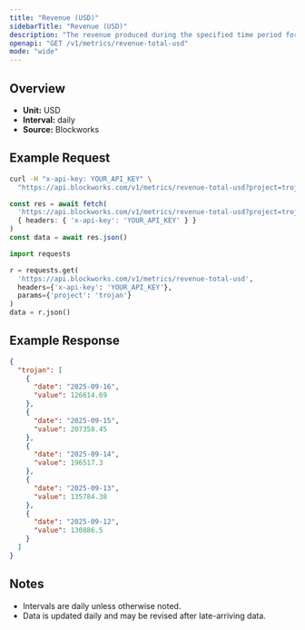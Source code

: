 ```yaml
---
title: "Revenue (USD)"
sidebarTitle: "Revenue (USD)"
description: "The revenue produced during the specified time period for given project."
openapi: "GET /v1/metrics/revenue-total-usd"
mode: "wide"
---
```


## Overview

- **Unit:** USD
- **Interval:** daily
- **Source:** Blockworks

## Example Request

<CodeGroup>

```bash cURL
curl -H "x-api-key: YOUR_API_KEY" \
  "https://api.blockworks.com/v1/metrics/revenue-total-usd?project=trojan"
```

```typescript TypeScript
const res = await fetch(
  'https://api.blockworks.com/v1/metrics/revenue-total-usd?project=trojan',
  { headers: { 'x-api-key': 'YOUR_API_KEY' } }
)
const data = await res.json()
```

```python Python
import requests

r = requests.get(
  'https://api.blockworks.com/v1/metrics/revenue-total-usd',
  headers={'x-api-key': 'YOUR_API_KEY'},
  params={'project': 'trojan'}
)
data = r.json()
```

</CodeGroup>

## Example Response

```json
{
  "trojan": [
    {
      "date": "2025-09-16",
      "value": 126614.69
    },
    {
      "date": "2025-09-15",
      "value": 207358.45
    },
    {
      "date": "2025-09-14",
      "value": 196517.3
    },
    {
      "date": "2025-09-13",
      "value": 135784.38
    },
    {
      "date": "2025-09-12",
      "value": 130886.5
    }
  ]
}
```

## Notes
- Intervals are daily unless otherwise noted.
- Data is updated daily and may be revised after late-arriving data.